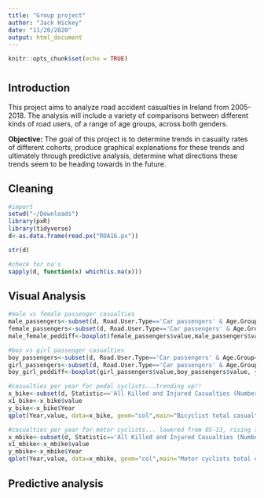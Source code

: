 ```yaml
---
title: "Group project"
author: "Jack Hickey"
date: "11/20/2020"
output: html_document
---
```


```r
knitr::opts_chunk$set(echo = TRUE)
```
# {.tabset}
## Introduction 

This project aims to analyze road accident casualties in Ireland from 2005-2018. The analysis will include a variety of comparisons between different kinds of road users, of a range of age groups, across both genders.

__Objective:__ The goal of this project is to determine trends in casualty rates of different cohorts, produce graphical explanations for these trends and ultimately through predictive analysis, determine what directions these trends seem to be heading towards in the future. 

## Cleaning

```r
#import
setwd("~/Downloads")
library(pxR)
library(tidyverse)
d<-as.data.frame(read.px("ROA16.px"))

str(d)

#check for na's
sapply(d, function(x) which(is.na(x)))

```

## Visual Analysis

```r
#male vs female passenger casualties
male_passengers<-subset(d, Road.User.Type=='Car passengers' & Age.Group=='All ages' & Statistic=='All Killed and Injured Casualties (Number)' & Sex=='Male')
female_passengers<-subset(d, Road.User.Type=='Car passengers' & Age.Group=='All ages' & Statistic=='All Killed and Injured Casualties (Number)' & Sex=='Female')
male_female_peddiff<-boxplot(female_passengers$value,male_passengers$value, ylab='Casualties', names=c('Female','Male'), main='Male vs Female passenger casualties',col=c("orange","light blue"))

#boy vs girl passenger casualties
boy_passengers<-subset(d, Road.User.Type=='Car passengers' & Age.Group==c('0 - 5 years','6 - 9 years','10 - 14 years','15 - 17 years') & Statistic=='All Killed and Injured Casualties (Number)' & Sex=='Male')
girl_passengers<-subset(d, Road.User.Type=='Car passengers' & Age.Group==c('0 - 5 years','6 - 9 years','10 - 14 years','15 - 17 years') & Statistic=='All Killed and Injured Casualties (Number)' & Sex=='Female')
boy_girl_peddiff<-boxplot(girl_passengers$value,boy_passengers$value, ylab='Casualties', names=c('Girls','Boys'), main='Boys vs Girl passenger casualties',col=c("orange","light blue"))

#casualties per year for pedal cyclists...trending up!!
x_bike<-subset(d, Statistic=='All Killed and Injured Casualties (Number)' & Road.User.Type=='Pedal cyclists')
x1_bike<-x_bike$value
y_bike<-x_bike$Year
qplot(Year,value, data=x_bike, geom="col",main="Bicyclist total casualties")

#casualties per year for motor cyclists... lowered from 05-13, rising since
x_mbike<-subset(d, Statistic=='All Killed and Injured Casualties (Number)' & Road.User.Type=='Motor cyclists')
x1_mbike<-x_mbike$value
y_mbike<-x_mbike$Year
qplot(Year,value, data=x_mbike, geom="col",main="Motor cyclists total casualties")


```

## Predictive analysis
```r

```

